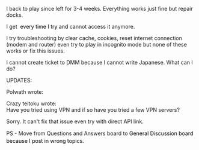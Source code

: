 I back to play since left for 3-4 weeks. Everything works just fine but repair docks.

I get <span style="color:rgb(0,0,0);font-size:14px;line-height:14px;">{{CatBomb}} every time I try and </span>cannot access it anymore.

I try troubleshooting by clear cache, cookies, reset internet connection (modem and router) even try to play in incognito mode but none of these works or fix this issues.

I cannot create ticket to DMM because I cannot write Japanese. What can I do?

UPDATES:

<div class="quote">Polwath wrote:<br /><div class="quote">Crazy teitoku wrote:<br />Have you tried using VPN and if so have you tried a few VPN servers?</div>Sorry. It can't fix that issue even try with direct API link.</div>
PS - Move from Questions and Answers board to <span style="color:rgb(0,0,0);font-size:14px;line-height:20px;">General Discussion board because I post in wrong topics.</span><ac_metadata title="Got cat bombed when I try to get in repair dock..."> </ac_metadata>
